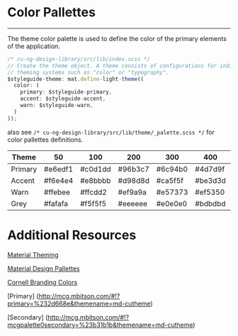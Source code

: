 
<Meta title="CU-NG-Design-Library/Pallette" />

<div id='main'>

# Color Pallettes

---

The theme color palette is used to define the color of the primary elements of the application.



```typescript
/* cu-ng-design-library/src/lib/index.scss */
// Create the theme object. A theme consists of configurations for individual
// theming systems such as "color" or "typography".
$styleguide-theme: mat.define-light-theme((
  color: (
    primary: $styleguide-primary,
    accent: $styleguide-accent,
    warn: $styleguide-warn,
  )
));
```

also see `/* cu-ng-design-library/src/lib/theme/_palette.scss */` for color pallettes definitions.


<table>
    <thead>
        <tr>
            <th>Theme</th>
            <th>50</th>
            <th>100</th>
            <th>200</th>
            <th>300</th>
            <th>400</th>
            <th>500</th>
            <th>600</th>
            <th>700</th>
            <th>800</th>
            <th>900</th>
            <th>A100</th>
            <th>A200</th>
            <th>A400</th>
            <th>A700</th>
        </tr>
    </thead>
    <tbody>
        <tr>
            <td>Primary</td>
            <td style={{backgroundColor: '#e6edf1', color: '#000000'}}>#e6edf1</td>
            <td style={{backgroundColor: '#c0d1dd', color: '#000000'}}>#c0d1dd</td>
            <td style={{backgroundColor: '#96b3c7', color: '#000000'}}>#96b3c7</td>
            <td style={{backgroundColor: '#6c94b0', color: '#000000'}}>#6c94b0</td>
            <td style={{backgroundColor: '#4d7d9f', color: '#ffffff'}}>#4d7d9f</td>
            <td style={{backgroundColor: '#2d668e', color: '#ffffff'}}>#2d668e</td>
            <td style={{backgroundColor: '#285e86', color: '#ffffff'}}>#285e86</td>
            <td style={{backgroundColor: '#22537b', color: '#ffffff'}}>#22537b</td>
            <td style={{backgroundColor: '#1c4971', color: '#ffffff'}}>#1c4971</td>
            <td style={{backgroundColor: '#11385f', color: '#ffffff'}}>#11385f</td>
            <td style={{backgroundColor: '#96c6ff', color: '#000000'}}>#96c6ff</td>
            <td style={{backgroundColor: '#63aaff', color: '#000000'}}>#63aaff</td>
            <td style={{backgroundColor: '#308fff', color: '#ffffff'}}>#308fff</td>
            <td style={{backgroundColor: '#1681ff', color: '#ffffff'}}>#1681ff</td>
        </tr>
        <tr>
            <td>Accent</td>
            <td style={{backgroundColor: '#f6e4e4', color: '#000000'}}>#f6e4e4</td>
            <td style={{backgroundColor: '#e8bbbb', color: '#000000'}}>#e8bbbb</td>
            <td style={{backgroundColor: '#d98d8d', color: '#000000'}}>#d98d8d</td>
            <td style={{backgroundColor: '#ca5f5f', color: '#ffffff'}}>#ca5f5f</td>
            <td style={{backgroundColor: '#be3d3d', color: '#ffffff'}}>#be3d3d</td>
            <td style={{backgroundColor: '#b31b1b', color: '#ffffff'}}>#b31b1b</td>
            <td style={{backgroundColor: '#ac1818', color: '#ffffff'}}>#ac1818</td>
            <td style={{backgroundColor: '#a31414', color: '#ffffff'}}>#a31414</td>
            <td style={{backgroundColor: '#9a1010', color: '#ffffff'}}>#9a1010</td>
            <td style={{backgroundColor: '#8b0808', color: '#ffffff'}}>#8b0808</td>
            <td style={{backgroundColor: '#ffb8b8', color: '#000000'}}>#ffb8b8</td>
            <td style={{backgroundColor: '#ff8585', color: '#000000'}}>#ff8585</td>
            <td style={{backgroundColor: '#ff5252', color: '#000000'}}>#ff5252</td>
            <td style={{backgroundColor: '#ff3939', color: '#ffffff'}}>#ff3939</td>
        </tr>
        <tr>
            <td>Warn</td>
            <td style={{backgroundColor: '#ffebee', color: 'rgba(black, .87)'}}>#ffebee</td>
            <td style={{backgroundColor: '#ffcdd2', color: 'rgba(black, .87)'}}>#ffcdd2</td>
            <td style={{backgroundColor: '#ef9a9a', color: 'rgba(black, .87)'}}>#ef9a9a</td>
            <td style={{backgroundColor: '#e57373', color: 'rgba(black, .87)'}}>#e57373</td>
            <td style={{backgroundColor: '#ef5350', color: 'rgba(black, .87)'}}>#ef5350</td>
            <td style={{backgroundColor: '#f44336', color: '#ffffff'}}>#f44336</td>
            <td style={{backgroundColor: '#e53935', color: '#ffffff'}}>#e53935</td>
            <td style={{backgroundColor: '#d32f2f', color: '#ffffff'}}>#d32f2f</td>
            <td style={{backgroundColor: '#c62828', color: '#ffffff'}}>#c62828</td>
            <td style={{backgroundColor: '#b71c1c', color: '#ffffff'}}>#b71c1c</td>
            <td style={{backgroundColor: '#ff8a80', color: 'rgba(black, .87)'}}>#ff8a80</td>
            <td style={{backgroundColor: '#ff5252', color: '#ffffff'}}>#ff5252</td>
            <td style={{backgroundColor: '#ff1744', color: '#ffffff'}}>#ff1744</td>
            <td style={{backgroundColor: '#d50000', color: '#ffffff'}}>#d50000</td>
        </tr>
        <tr>
            <td>Grey</td>
            <td style={{backgroundColor: '#fafafa', color: 'rgba(black, .87)'}}>#fafafa</td>
            <td style={{backgroundColor: '#f5f5f5', color: 'rgba(black, .87)'}}>#f5f5f5</td>
            <td style={{backgroundColor: '#eeeeee', color: 'rgba(black, .87)'}}>#eeeeee</td>
            <td style={{backgroundColor: '#e0e0e0', color: 'rgba(black, .87)'}}>#e0e0e0</td>
            <td style={{backgroundColor: '#bdbdbd', color: 'rgba(black, .87)'}}>#bdbdbd</td>
            <td style={{backgroundColor: '#9e9e9e', color: 'rgba(black, .87)'}}>#9e9e9e</td>
            <td style={{backgroundColor: '#757575', color: 'white'}}>#757575</td>
            <td style={{backgroundColor: '#616161', color: 'white'}}>#616161</td>
            <td style={{backgroundColor: '#424242', color: 'white'}}>#424242</td>
            <td style={{backgroundColor: '#212121', color: 'white'}}>#212121</td>
            <td style={{backgroundColor: '#ffffff', color: 'rgba(black, .87)'}}>#ffffff</td>
            <td style={{backgroundColor: '#eeeeee', color: 'rgba(black, .87)'}}>#eeeeee</td>
            <td style={{backgroundColor: '#bdbdbd', color: 'rgba(black, .87)'}}>#bdbdbd</td>
            <td style={{backgroundColor: '#616161', color: 'white'}}>#616161</td>
        </tr>
    </tbody>
</table>




# Additional Resources

[Material Theming](https://material.angular.io/guide/theming)

[Material Design Pallettes](https://github.com/angular/components/blob/main/src/material/core/theming/_palette.scss)

[Cornell Branding Colors](https://brand.cornell.edu/design-center/colors/)

[Primary] (http://mcg.mbitson.com/#!?primary=%232d668e&themename=md-cutheme)

[Secondary] (http://mcg.mbitson.com/#!?mcgpalette0secondary=%23b31b1b&themename=md-cutheme)

</div>


